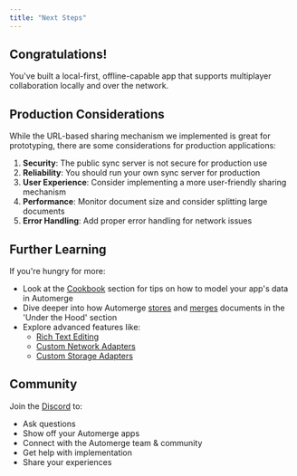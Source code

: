 ```yaml
---
title: "Next Steps"
---
```



## Congratulations!

You've built a local-first, offline-capable app that supports multiplayer collaboration locally and over the network.

## Production Considerations

While the URL-based sharing mechanism we implemented is great for prototyping, there are some considerations for production applications:

1. **Security**: The public sync server is not secure for production use
2. **Reliability**: You should run your own sync server for production
3. **User Experience**: Consider implementing a more user-friendly sharing mechanism
4. **Performance**: Monitor document size and consider splitting large documents
5. **Error Handling**: Add proper error handling for network issues

## Further Learning

If you're hungry for more:

- Look at the [Cookbook](/docs/cookbook/modeling-data/) section for tips on how to model your app's data in Automerge
- Dive deeper into how Automerge [stores](https://automerge.org/docs/under-the-hood/storage/) and [merges](https://automerge.org/docs/under-the-hood/merge_rules/) documents in the 'Under the Hood' section
- Explore advanced features like:
  - [Rich Text Editing](/docs/cookbook/rich-text-prosemirror-vanilla/)
  - [Custom Network Adapters](/docs/reference/repositories/networking/)
  - [Custom Storage Adapters](/docs/reference/repositories/storage/)

## Community

Join the [Discord](https://discord.gg/zKGe4DCfgR) to:

- Ask questions
- Show off your Automerge apps
- Connect with the Automerge team & community
- Get help with implementation
- Share your experiences
